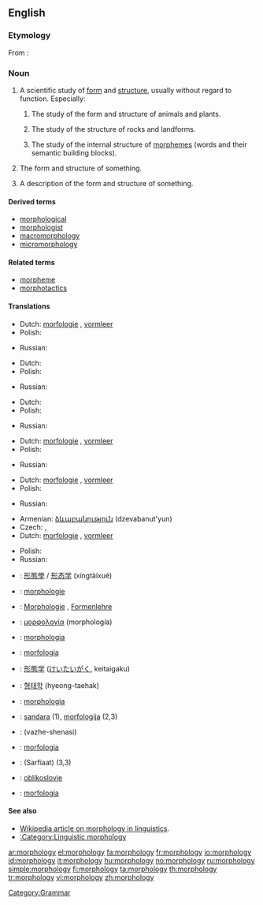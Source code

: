 ==English==

===Etymology===
From {{etyl|grc}}: {{prefix|morpho|-logy|lang=en}}

===Noun===
{{wikipedia}}
{{en-noun|morpholog|ies|-}}

# {{uncountable}} A scientific study of [[form]] and [[structure]], usually without regard to function. Especially:
## {{biology}} The study of the form and structure of animals and plants.
## {{geology}} The study of the structure of rocks and landforms.
## {{linguistics}} The study of the internal structure of [[morpheme]]s (words and their semantic building blocks).
# {{countable}} The form and structure of something.
# {{countable}} A description of the form and structure of something.

====Derived terms====
* [[morphological]]
* [[morphologist]]
* [[macromorphology]]
* [[micromorphology]]

====Related terms====
* [[morpheme]]
* [[morphotactics]]

====Translations====
{{trans-top|a scientific study of form and structure}}
* Dutch: [[morfologie]] {{f}}, [[vormleer]]
* Polish: {{t-|pl|morfologia|f}}
{{trans-mid}}
* Russian: {{t|ru|морфология|f|tr=morfológija|sc=Cyrl}}
{{trans-bottom}}

{{trans-top|the form and structure of something}}
* Dutch: {{t+|nl|morfologie|f}}
* Polish: {{t-|pl|morfologia|f}}
{{trans-mid}}
* Russian: {{t|ru|морфология|f|tr=morfológija|sc=Cyrl}}
{{trans-bottom}}

{{trans-top|a description of the form and structure of something}}
* Dutch: {{t+|nl|morfologie|f}}
* Polish: {{t-|pl|morfologia|f}}
{{trans-mid}}
* Russian: {{t|ru|морфология|f|tr=morfológija|sc=Cyrl}}
{{trans-bottom}}

{{trans-top|biological study of the form and structure}}
* Dutch: [[morfologie]] {{f}}, [[vormleer]]
* Polish: {{t-|pl|morfologia|f}}
{{trans-mid}}
* Russian: {{t|ru|морфология|f|tr=morfológija|sc=Cyrl}}
{{trans-bottom}}

{{trans-top|geological study of the form and structure}}
* Dutch: [[morfologie]] {{f}}, [[vormleer]]
* Polish: {{t-|pl|morfologia|f}}
{{trans-mid}}
* Russian: {{t|ru|морфология|f|tr=morfológija|sc=Cyrl}}
{{trans-bottom}}

{{trans-top|linguistic study of the form and structure}}
* Armenian: [[ձևաբանություն]] (dzevabanut'yun)
* Czech: {{t-|cs|morfologie|f}}, {{t-|cs|tvarosloví|n}}
* Dutch: [[morfologie]] {{f}}, [[vormleer]]
{{trans-mid}}
* Polish: {{t-|pl|morfologia|f}}
* Russian: {{t|ru|морфология|f|tr=morfológija|sc=Cyrl}}
{{trans-bottom}}

{{checktrans-top}}
* {{ttbc|Chinese}}: [[形態學]] / [[形态学]] (xíngtàixué)
* {{ttbc|French}}: [[morphologie]] {{f}}
* {{ttbc|German}}: [[Morphologie]] {{f}}, [[Formenlehre]] {{f}}
* {{ttbc|Greek}}: [[μορφολογία]] (morphología) {{f}}
* {{ttbc|Interlingua}}: [[morphologia]]
* {{ttbc|Italian}}: [[morfologia]] {{f}}
* {{ttbc|Japanese}}: [[形態学]] ([[けいたいがく]], keitaigaku)
{{checktrans-mid}}
* {{ttbc|Korean}}: [[형태학]] (hyeong-taehak)
* {{ttbc|Latin}}: [[morphologia]]
* {{ttbc|Lithuanian}}: [[sandara]] {{f}} (1), [[morfologija]] {{f}} (2,3)
* {{ttbc|Persian}}: {{fa-Arab|[[واژهشناسی]]}} (vazhe-shenasi)
* {{ttbc|Portuguese}}: [[morfologia]] {{f}}
* {{ttbc|Sindhi}}: {{sd-Arab|[[صرفيات]]}} (Sarfiaat) {{f}} (3,3)
* {{ttbc|Slovene}}: [[oblikoslovje]]
* {{ttbc|Spanish}}: [[morfología]] {{f}}
{{checktrans-bottom}}

====See also====
* [[w:morphology (linguistics)| Wikipedia article on morphology in linguistics]].
* [[:Category:Linguistic morphology]]

[[Category:Grammar]]

[[ar:morphology]]
[[el:morphology]]
[[fa:morphology]]
[[fr:morphology]]
[[io:morphology]]
[[id:morphology]]
[[it:morphology]]
[[hu:morphology]]
[[no:morphology]]
[[ru:morphology]]
[[simple:morphology]]
[[fi:morphology]]
[[ta:morphology]]
[[th:morphology]]
[[tr:morphology]]
[[vi:morphology]]
[[zh:morphology]]